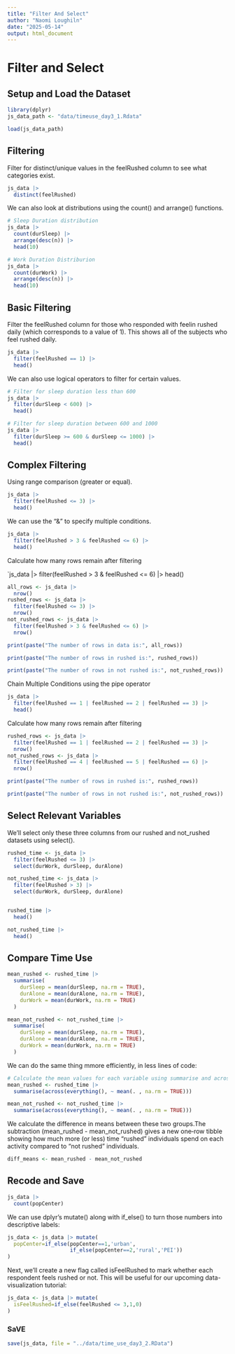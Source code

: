 ---
title: "Filter And Select"
author: "Naomi Loughiln"
date: "2025-05-14"
output: html_document
---
# Filter and Select

## Setup and Load the Dataset 

```{r setup, include=FALSE}
library(dplyr)
js_data_path <- "data/timeuse_day3_1.Rdata"

load(js_data_path)
```

## Filtering 

Filter for distinct/unique values in the feelRushed column to see what categories exist. 

```{r}
js_data |> 
  distinct(feelRushed)
``` 

We can also look at distributions using the count() and arrange() functions.

```{r}
# Sleep Duration distribution 
js_data |> 
  count(durSleep) |> 
  arrange(desc(n)) |> 
  head(10) 
```


```{r}
# Work Duration Distriburion
js_data |> 
  count(durWork) |> 
  arrange(desc(n)) |> 
  head(10)
```

## Basic Filtering 

Filter the feelRushed column for those who responded with feelin rushed daily (which corresponds to a value of 1). This shows all of the subjects who feel rushed daily. 

```{r}
js_data |> 
  filter(feelRushed == 1) |> 
  head()
```


We can also use logical operators to filter for certain values. 

```{r}
# Filter for sleep duration less than 600
js_data |> 
  filter(durSleep < 600) |>
  head()
```

```{r}
# Filter for sleep duration between 600 and 1000
js_data |> 
  filter(durSleep >= 600 & durSleep <= 1000) |>
  head()
```


## Complex Filtering 


Using range comparison (greater or equal). 

```{r}
js_data |> 
  filter(feelRushed <= 3) |>
  head()
```

We can use the "&" to specify multiple conditions. 

```{r}
js_data |> 
  filter(feelRushed > 3 & feelRushed <= 6) |>
  head()
```

Calculate how many rows remain after filtering 

`js_data |> 
  filter(feelRushed > 3 & feelRushed <= 6) |>
  head()
  
```{r}
all_rows <- js_data |> 
  nrow()
rushed_rows <- js_data |> 
  filter(feelRushed <= 3) |>
  nrow()
not_rushed_rows <- js_data |> 
  filter(feelRushed > 3 & feelRushed <= 6) |>
  nrow()

print(paste("The number of rows in data is:", all_rows))

print(paste("The number of rows in rushed is:", rushed_rows))

print(paste("The number of rows in not rushed is:", not_rushed_rows))
```

Chain Multiple Conditions using the pipe operator 

```{r}
js_data |> 
  filter(feelRushed == 1 | feelRushed == 2 | feelRushed == 3) |> 
  head()
```


Calculate how many rows remain after filtering 

```{r}
rushed_rows <- js_data |> 
  filter(feelRushed == 1 | feelRushed == 2 | feelRushed == 3) |>
  nrow()
not_rushed_rows <- js_data |> 
  filter(feelRushed == 4 | feelRushed == 5 | feelRushed == 6) |>
  nrow()

print(paste("The number of rows in rushed is:", rushed_rows))

print(paste("The number of rows in not rushed is:", not_rushed_rows))
```

## Select Relevant Variables 

We’ll select only these three columns from our rushed and not_rushed datasets using select().

```{r}
rushed_time <- js_data |> 
  filter(feelRushed <= 3) |>
  select(durWork, durSleep, durAlone) 

not_rushed_time <- js_data |> 
  filter(feelRushed > 3) |> 
  select(durWork, durSleep, durAlone)


rushed_time |> 
  head()

not_rushed_time |> 
  head()
```


## Compare Time Use 


```{r}
mean_rushed <- rushed_time |> 
  summarise(
    durSleep = mean(durSleep, na.rm = TRUE),
    durAlone = mean(durAlone, na.rm = TRUE),
    durWork = mean(durWork, na.rm = TRUE)
  )

mean_not_rushed <- not_rushed_time |> 
  summarise(
    durSleep = mean(durSleep, na.rm = TRUE),
    durAlone = mean(durAlone, na.rm = TRUE),
    durWork = mean(durWork, na.rm = TRUE)
  )
```

We can do the same thing mmore efficiently, in less lines of code: 

```{r}
# Calculate the mean values for each variable using summarise and across
mean_rushed <- rushed_time |> 
  summarise(across(everything(), ~ mean(. , na.rm = TRUE)))

mean_not_rushed <- not_rushed_time |> 
  summarise(across(everything(), ~ mean(. , na.rm = TRUE)))
```

We calculate the difference in means between these two groups.The subtraction (mean_rushed - mean_not_rushed) gives a new one‐row tibble showing how much more (or less) time “rushed” individuals spend on each activity compared to “not rushed” individuals.

```{r}
diff_means <- mean_rushed - mean_not_rushed
```

## Recode and Save

```{r}
js_data |>
  count(popCenter)
```

We can use dplyr’s mutate() along with if_else() to turn those numbers into descriptive labels:

```{r}

js_data <- js_data |> mutate(
  popCenter=if_else(popCenter==1,'urban',
                    if_else(popCenter==2,'rural','PEI'))
)
```

Next, we’ll create a new flag called isFeelRushed to mark whether each respondent feels rushed or not. This will be useful for our upcoming data-visualization tutorial:

```{r}
js_data <- js_data |> mutate(
  isFeelRushed=if_else(feelRushed <= 3,1,0)
)

```

### SaVE

```{r}
save(js_data, file = "../data/time_use_day3_2.RData")

```




